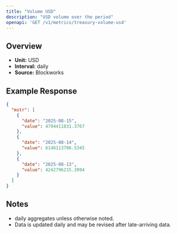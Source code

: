 ```yaml
---
title: "Volume USD"
description: "USD volume over the period"
openapi: 'GET /v1/metrics/treasury-volume-usd'
---
```


## Overview

- **Unit:** USD
- **Interval:** daily
- **Source:** Blockworks

## Example Response

```json
{
  "mstr": [
    {
      "date": "2025-08-15",
      "value": 4794411831.3767
    },
    {
      "date": "2025-08-14",
      "value": 6146113786.5345
    },
    {
      "date": "2025-08-13",
      "value": 4242796215.2094
    }
  ]
}
```

## Notes
- daily aggregates unless otherwise noted.
- Data is updated daily and may be revised after late-arriving data.
